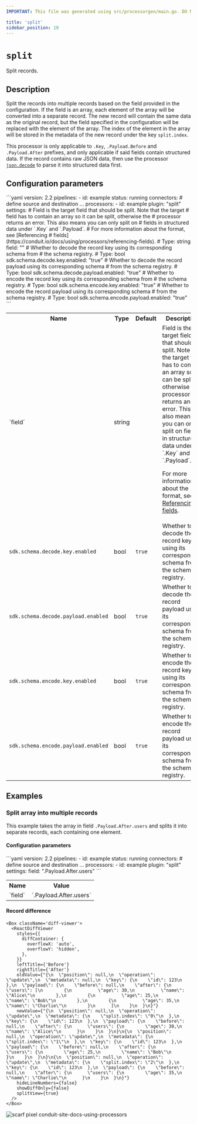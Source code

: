 ```yaml
---
IMPORTANT: This file was generated using src/processorgen/main.go. DO NOT EDIT.

title: 'split'
sidebar_position: 19
---
```



# `split`

Split records.

## Description

Split the records into multiple records based on the field
provided in the configuration. If the field is an array, each element of the
array will be converted into a separate record. The new record will contain the
same data as the original record, but the field specified in the configuration
will be replaced with the element of the array. The index of the element in the
array will be stored in the metadata of the new record under the key
`split.index`.

This processor is only applicable to `.Key`, `.Payload.Before`
and `.Payload.After` prefixes, and only applicable if said fields
contain structured data. If the record contains raw JSON data, then use the
processor [`json.decode`](/docs/using/processors/builtin/json.decode)
to parse it into structured data first.

## Configuration parameters

<Tabs groupId="config-params">
  <TabItem value="yaml" label="YAML">
```yaml
version: 2.2
pipelines:
  - id: example
    status: running
    connectors:
      # define source and destination ...
    processors:
      - id: example
        plugin: "split"
        settings:
          # Field is the target field that should be split. Note that the target
          # field has to contain an array so it can be split, otherwise the
          # processor returns an error. This also means you can only split on
          # fields in structured data under `.Key` and `.Payload`.
          # For more information about the format, see [Referencing
          # fields](https://conduit.io/docs/using/processors/referencing-fields).
          # Type: string
          field: ""
          # Whether to decode the record key using its corresponding schema from
          # the schema registry.
          # Type: bool
          sdk.schema.decode.key.enabled: "true"
          # Whether to decode the record payload using its corresponding schema
          # from the schema registry.
          # Type: bool
          sdk.schema.decode.payload.enabled: "true"
          # Whether to encode the record key using its corresponding schema from
          # the schema registry.
          # Type: bool
          sdk.schema.encode.key.enabled: "true"
          # Whether to encode the record payload using its corresponding schema
          # from the schema registry.
          # Type: bool
          sdk.schema.encode.payload.enabled: "true"
```
  </TabItem>
  <TabItem value="table" label="Table">
  <table class="no-margin-table">
      <tr>
        <th>Name</th>
        <th>Type</th>
        <th>Default</th>
        <th>Description</th>
      </tr>
      <tr>
        <td>`field`</td>
        <td>string</td>
        <td><Chip label="null" /></td>
        <td>
  Field is the target field that should be split. Note that the target
field has to contain an array so it can be split, otherwise the processor
returns an error. This also means you can only split on fields in
structured data under `.Key` and `.Payload`.

For more information about the format, see [Referencing fields](https://conduit.io/docs/using/processors/referencing-fields).
        </td>
      </tr>
      <tr>
        <td>`sdk.schema.decode.key.enabled`</td>
        <td>bool</td>
        <td>`true`</td>
        <td>
  Whether to decode the record key using its corresponding schema from the schema registry.
        </td>
      </tr>
      <tr>
        <td>`sdk.schema.decode.payload.enabled`</td>
        <td>bool</td>
        <td>`true`</td>
        <td>
  Whether to decode the record payload using its corresponding schema from the schema registry.
        </td>
      </tr>
      <tr>
        <td>`sdk.schema.encode.key.enabled`</td>
        <td>bool</td>
        <td>`true`</td>
        <td>
  Whether to encode the record key using its corresponding schema from the schema registry.
        </td>
      </tr>
      <tr>
        <td>`sdk.schema.encode.payload.enabled`</td>
        <td>bool</td>
        <td>`true`</td>
        <td>
  Whether to encode the record payload using its corresponding schema from the schema registry.
        </td>
      </tr>
    </table>
  </TabItem>
</Tabs>

## Examples

### Split array into multiple records

This example takes the array in field `.Payload.After.users` and splits it into separate records, each containing one element.

#### Configuration parameters

<Tabs groupId="config-params">
  <TabItem value="yaml" label="YAML">
```yaml
version: 2.2
pipelines:
  - id: example
    status: running
    connectors:
      # define source and destination ...
    processors:
      - id: example
        plugin: "split"
        settings:
          field: ".Payload.After.users"
```
  </TabItem>
  <TabItem value="table" label="Table">
  <table class="no-margin-table">
      <tr>
        <th>Name</th>
        <th>Value</th>
      </tr>
      <tr>
        <td>`field`</td>
        <td>`.Payload.After.users`</td>
      </tr>
    </table>
  </TabItem>
</Tabs>

#### Record difference

```mdx-code-block
<Box className='diff-viewer'>
  <ReactDiffViewer
    styles={{
      diffContainer: {
        overflowX: 'auto',
        overflowY: 'hidden',
      },
    }}
    leftTitle={'Before'}
    rightTitle={'After'}
    oldValue={"{\n  \"position\": null,\n  \"operation\": \"update\",\n  \"metadata\": null,\n  \"key\": {\n    \"id\": 123\n  },\n  \"payload\": {\n    \"before\": null,\n    \"after\": {\n      \"users\": [\n        {\n          \"age\": 30,\n          \"name\": \"Alice\"\n        },\n        {\n          \"age\": 25,\n          \"name\": \"Bob\"\n        },\n        {\n          \"age\": 35,\n          \"name\": \"Charlie\"\n        }\n      ]\n    }\n  }\n}"}
    newValue={"{\n  \"position\": null,\n  \"operation\": \"update\",\n  \"metadata\": {\n    \"split.index\": \"0\"\n  },\n  \"key\": {\n    \"id\": 123\n  },\n  \"payload\": {\n    \"before\": null,\n    \"after\": {\n      \"users\": {\n        \"age\": 30,\n        \"name\": \"Alice\"\n      }\n    }\n  }\n}\n{\n  \"position\": null,\n  \"operation\": \"update\",\n  \"metadata\": {\n    \"split.index\": \"1\"\n  },\n  \"key\": {\n    \"id\": 123\n  },\n  \"payload\": {\n    \"before\": null,\n    \"after\": {\n      \"users\": {\n        \"age\": 25,\n        \"name\": \"Bob\"\n      }\n    }\n  }\n}\n{\n  \"position\": null,\n  \"operation\": \"update\",\n  \"metadata\": {\n    \"split.index\": \"2\"\n  },\n  \"key\": {\n    \"id\": 123\n  },\n  \"payload\": {\n    \"before\": null,\n    \"after\": {\n      \"users\": {\n        \"age\": 35,\n        \"name\": \"Charlie\"\n      }\n    }\n  }\n}"}
    hideLineNumbers={false}
    showDiffOnly={false}
    splitView={true}
  />
</Box>
```



![scarf pixel conduit-site-docs-using-processors](https://static.scarf.sh/a.png?x-pxid=02ff4382-6501-4410-b523-fa8e7f879b00)